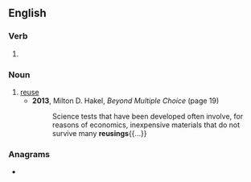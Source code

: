 {{also|re-using}}
==English==

===Verb===
{{head|en|verb form}}

# {{present participle of|en|reuse|nocat=1}}

===Noun===
{{en-noun}}

# [[reuse]]
#* '''2013''', Milton D. Hakel, ''Beyond Multiple Choice'' (page 19)
#*: Science tests that have been developed often involve, for reasons of economics, inexpensive materials that do not survive many '''reusings'''{{...}}

===Anagrams===
* {{anagrams|en|a=eginrsu|Giresun|Guerins|resuing|rugines|signeur}}